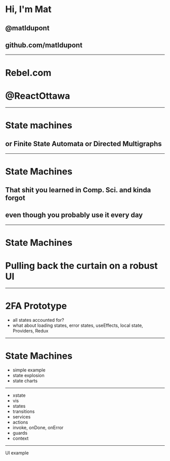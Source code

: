 

# Hi, I'm Mat

## @matldupont

## github.com/matldupont

---

# Rebel.com

# @ReactOttawa

---

# State machines

## or Finite State Automata or Directed Multigraphs

---

# State Machines

## That shit you learned in Comp. Sci. and kinda forgot

## even though you probably use it every day

---

# State Machines

# Pulling back the curtain on a robust UI

---

# 2FA Prototype

- all states accounted for?
- what about loading states, error states, useEffects, local state, Providers, Redux

---

# State Machines

- simple example
- state explosion
- state charts

---

- xstate
- vis
- states
- transitions
- services
- actions
- invoke, onDone, onError
- guards
- context

---

UI example
